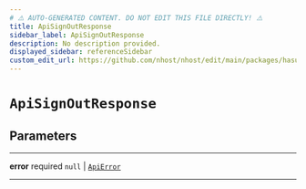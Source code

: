 ```yaml
---
# ⚠️ AUTO-GENERATED CONTENT. DO NOT EDIT THIS FILE DIRECTLY! ⚠️
title: ApiSignOutResponse
sidebar_label: ApiSignOutResponse
description: No description provided.
displayed_sidebar: referenceSidebar
custom_edit_url: https://github.com/nhost/nhost/edit/main/packages/hasura-auth-js/src/utils/types.ts#L154
---
```


# `ApiSignOutResponse`

## Parameters

---

**<span className="parameter-name">error</span>** <span className="optional-status">required</span> `null` | [`ApiError`](/reference/docgen/javascript/auth/types/api-error)

---
